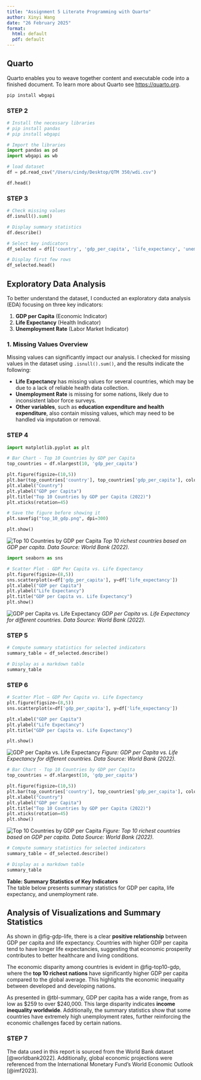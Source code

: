 ```yaml
---
title: "Assignment 5 Literate Programming with Quarto"
author: Xinyi Wang
date: "26 February 2025"
format:
  html: default
  pdf: default
---
```


## Quarto

Quarto enables you to weave together content and executable code into a finished document. To learn more about Quarto see <https://quarto.org>.

```python
pip install wbgapi
```

### STEP 2
```python
# Install the necessary libraries
# pip install pandas
# pip install wbgapi

# Import the libraries
import pandas as pd
import wbgapi as wb

# load dataset
df = pd.read_csv("/Users/cindy/Desktop/QTM 350/wdi.csv")

df.head()
```

### STEP 3
```python
# Check missing values
df.isnull().sum()
```

```python
# Display summary statistics
df.describe()
```

```python
# Select key indicators
df_selected = df[['country', 'gdp_per_capita', 'life_expectancy', 'unemployment_rate']]

# Display first few rows
df_selected.head()

```

## Exploratory Data Analysis

To better understand the dataset, I conducted an exploratory data analysis (EDA) focusing on three key indicators:

1. **GDP per Capita** (Economic Indicator)  
2. **Life Expectancy** (Health Indicator)  
3. **Unemployment Rate** (Labor Market Indicator)  

### **1. Missing Values Overview**
Missing values can significantly impact our analysis. I checked for missing values in the dataset using `.isnull().sum()`, and the results indicate the following:

- **Life Expectancy** has missing values for several countries, which may be due to a lack of reliable health data collection.
- **Unemployment Rate** is missing for some nations, likely due to inconsistent labor force surveys.
- **Other variables**, such as **education expenditure and health expenditure**, also contain missing values, which may need to be handled via imputation or removal.

### STEP 4
```python
import matplotlib.pyplot as plt

# Bar Chart - Top 10 Countries by GDP per Capita
top_countries = df.nlargest(10, 'gdp_per_capita')

plt.figure(figsize=(10,5))
plt.bar(top_countries['country'], top_countries['gdp_per_capita'], color='blue')
plt.xlabel("Country")
plt.ylabel("GDP per Capita")
plt.title("Top 10 Countries by GDP per Capita (2022)")
plt.xticks(rotation=45)

# Save the figure before showing it
plt.savefig("top_10_gdp.png", dpi=300)

plt.show()
```
:::{.figure}
![Top 10 Countries by GDP per Capita](top_10_gdp.png)
_Top 10 richest countries based on GDP per capita. Data Source: World Bank (2022)._
:::

```python
import seaborn as sns

# Scatter Plot - GDP Per Capita vs. Life Expectancy
plt.figure(figsize=(8,5))
sns.scatterplot(x=df['gdp_per_capita'], y=df['life_expectancy'])
plt.xlabel("GDP per Capita")
plt.ylabel("Life Expectancy")
plt.title("GDP per Capita vs. Life Expectancy")
plt.show()

```
:::{.figure}
![GDP per Capita vs. Life Expectancy](gdp_vs_life.png)
_GDP per Capita vs. Life Expectancy for different countries. Data Source: World Bank (2022)._
:::

### STEP 5
```python
# Compute summary statistics for selected indicators
summary_table = df_selected.describe()

# Display as a markdown table
summary_table
```

### STEP 6
```python
# Scatter Plot – GDP Per Capita vs. Life Expectancy
plt.figure(figsize=(8,5))
sns.scatterplot(x=df['gdp_per_capita'], y=df['life_expectancy'])

plt.xlabel("GDP per Capita")
plt.ylabel("Life Expectancy")
plt.title("GDP per Capita vs. Life Expectancy")

plt.show()
```
:::{#fig-gdp-life}
![GDP per Capita vs. Life Expectancy](gdp_vs_life.png)
_Figure: GDP per Capita vs. Life Expectancy for different countries. Data Source: World Bank (2022)._
:::

```python
# Bar Chart - Top 10 Countries by GDP per Capita
top_countries = df.nlargest(10, 'gdp_per_capita')

plt.figure(figsize=(10,5))
plt.bar(top_countries['country'], top_countries['gdp_per_capita'], color='blue')
plt.xlabel("Country")
plt.ylabel("GDP per Capita")
plt.title("Top 10 Countries by GDP per Capita (2022)")
plt.xticks(rotation=45)
plt.show()
```
:::{#fig-top10-gdp}
![Top 10 Countries by GDP per Capita](top_10_gdp.png)
_Figure: Top 10 richest countries based on GDP per capita. Data Source: World Bank (2022)._
:::

```python
# Compute summary statistics for selected indicators
summary_table = df_selected.describe()

# Display as a markdown table
summary_table
```
:::{#tbl-summary}
**Table: Summary Statistics of Key Indicators**  
The table below presents summary statistics for GDP per capita, life expectancy, and unemployment rate.
:::

## **Analysis of Visualizations and Summary Statistics**

As shown in @fig-gdp-life, there is a clear **positive relationship** between GDP per capita and life expectancy. Countries with higher GDP per capita tend to have longer life expectancies, suggesting that economic prosperity contributes to better healthcare and living conditions.

The economic disparity among countries is evident in @fig-top10-gdp, where the **top 10 richest nations** have significantly higher GDP per capita compared to the global average. This highlights the economic inequality between developed and developing nations.

As presented in @tbl-summary, GDP per capita has a wide range, from as low as $259 to over $240,000. This large disparity indicates **income inequality worldwide**. Additionally, the summary statistics show that some countries have extremely high unemployment rates, further reinforcing the economic challenges faced by certain nations.

### STEP 7
The data used in this report is sourced from the World Bank dataset [@worldbank2022]. Additionally, global economic projections were referenced from the International Monetary Fund's World Economic Outlook [@imf2023].




